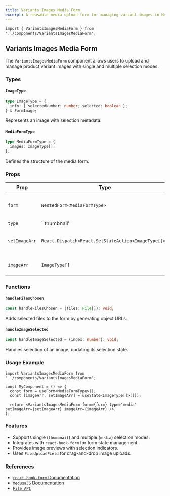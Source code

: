 ```yaml
---
title: Variants Images Media Form
excerpt: A reusable media upload form for managing variant images in Medusa v2.
---
```


```tsx copy
import { VariantsImagesMediaForm } from "../components/VariantsImagesMediaForm";
```

## Variants Images Media Form

The `VariantsImagesMediaForm` component allows users to upload and manage product variant images with single and multiple selection modes.

### Types

#### `ImageType`
```ts
type ImageType = {
  info: { selectedNumber: number; selected: boolean };
} & FormImage;
```
Represents an image with selection metadata.

#### `MediaFormType`
```ts
type MediaFormType = {
  images: ImageType[];
};
```
Defines the structure of the media form.

### Props

| Prop         | Type                                  | Description                                     |
|-------------|--------------------------------------|------------------------------------------------|
| `form`      | `NestedForm<MediaFormType>`          | The form instance for handling images.         |
| `type`      | `'thumbnail' | 'media'`              | Defines the mode: single (`thumbnail`) or multiple (`media`). |
| `setImageArr` | `React.Dispatch<React.SetStateAction<ImageType[]>>` | State setter for the selected images. |
| `imageArr`  | `ImageType[]`                        | Array of selected images.                      |

### Functions

#### `handleFilesChosen`
```ts
const handleFilesChosen = (files: File[]): void;
```
Adds selected files to the form by generating object URLs.

#### `handleImageSelected`
```ts
const handleImageSelected = (index: number): void;
```
Handles selection of an image, updating its selection state.

### Usage Example

```tsx copy
import VariantsImagesMediaForm from "../components/VariantsImagesMediaForm";

const MyComponent = () => {
  const form = useForm<MediaFormType>();
  const [imageArr, setImageArr] = useState<ImageType[]>([]);

  return <VariantsImagesMediaForm form={form} type="media" setImageArr={setImageArr} imageArr={imageArr} />;
};
```

### Features

- Supports single (`thumbnail`) and multiple (`media`) selection modes.
- Integrates with `react-hook-form` for form state management.
- Provides image previews with selection indicators.
- Uses `FileUploadField` for drag-and-drop image uploads.

### References
- [`react-hook-form` Documentation](https://react-hook-form.com/)
- [`MedusaJS` Documentation](https://docs.medusajs.com/)
- [`File API`](https://developer.mozilla.org/en-US/docs/Web/API/File)
